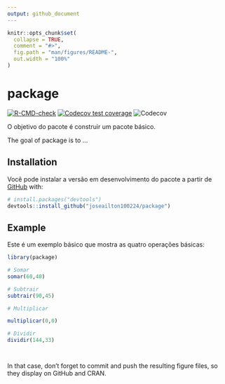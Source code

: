 ```yaml
---
output: github_document
---
```


<!-- README.md is generated from README.Rmd. Please edit that file -->

```r
knitr::opts_chunk$set(
  collapse = TRUE,
  comment = "#>",
  fig.path = "man/figures/README-",
  out.width = "100%"
)
```

# package

<!-- badges: start -->
[![R-CMD-check](https://github.com/joseailton100224/package/actions/workflows/R-CMD-check.yaml/badge.svg)](https://github.com/joseailton100224/package/actions/workflows/R-CMD-check.yaml)
[![Codecov test coverage](https://codecov.io/gh/joseailton100224/package/branch/main/graph/badge.svg)](https://app.codecov.io/gh/joseailton100224/package?branch=main)
![Codecov](https://img.shields.io/codecov/c/github/joseailton100224/package)

<!-- badges: end -->

O objetivo do pacote é construir um pacote básico.

The goal of package is to ...

## Installation

Você pode instalar a versão em desenvolvimento do pacote a partir de
[GitHub](https://github.com/) with:

``` r
# install.packages("devtools")
devtools::install_github("joseailton100224/package")
```

## Example

Este é um exemplo básico que mostra as quatro operações básicas:

```r
library(package)

# Somar
somar(60,40)

# Subtrair
subtrair(90,45)

# Multiplicar

multiplicar(0,0)

# Dividir
dividir(144,33)




```


In that case, don't forget to commit and push the resulting figure files, so they display on GitHub and CRAN.
